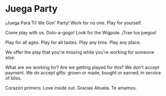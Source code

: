 # Juega Party

¡Juega Para Ti!
We Gon' Party!
Work for no one.
Play for yourself.

Come play with us.
Dolo-a-gogo!
Look for the Wigpole.
¡Trae tus juegos!

Play for all ages.
Play for all tastes.
Play any time.
Play any place.

We offer the play
that you're missing
while you're working
for someone else.

What are we working for?
Are we getting played for this?
We don't accept payment.
We do accept gifts:
grown or made,
bought or earned,
in service of bliss.

Corazón primero.
Love inside out.
Gracias Abuela.
Te amamos.

